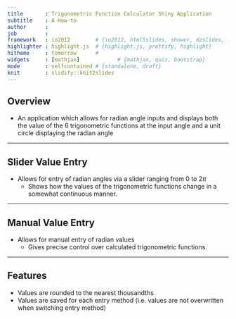 ```yaml
---
title       : Trigonometric Function Calculator Shiny Application
subtitle    : A How-to
author      : 
job         : 
framework   : io2012        # {io2012, html5slides, shower, dzslides, ...}
highlighter : highlight.js  # {highlight.js, prettify, highlight}
hitheme     : tomorrow      # 
widgets     : [mathjax]            # {mathjax, quiz, bootstrap}
mode        : selfcontained # {standalone, draft}
knit        : slidify::knit2slides
---
```


## Overview

* An application which allows for radian angle inputs and displays both the value of the 6 trigonometric functions at the input angle and a unit circle displaying the radian angle

---

## Slider Value Entry

* Allows for entry of radian angles via a slider ranging from $0$ to $2\pi$
  * Shows how the values of the trigonometric functions change in a somewhat continuous manner. 

---

## Manual Value Entry

* Allows for manual entry of radian values
  * Gives precise control over calculated trigonometric functions.

---

## Features

* Values are rounded to the nearest thousandths
* Values are saved for each entry method (i.e. values are not overwritten when switching entry method)
